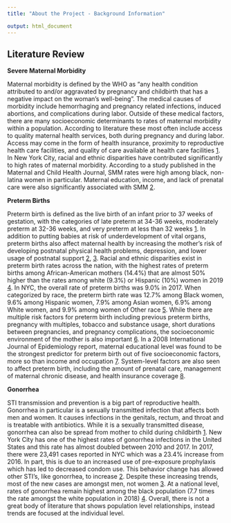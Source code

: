 ```yaml
---
title: "About the Project - Background Information"

output: html_document
---
```


## Literature Review

**Severe Maternal Morbidity** 

Maternal morbidity is defined by the WHO as "any health condition attributed to and/or aggravated by pregnancy and childbirth that has a negative impact on the woman’s well-being”. The medical causes of morbidity include hemorrhaging and pregnancy related infections, induced abortions, and complications during labor. Outside of these medical factors, there are many socioeconomic determinants to rates of maternal morbidity within a population. According to literature these most often include access to quality maternal health services, both during pregnancy and during labor. Access may come in the form of health insurance, proximity to reproductive health care facilities, and quality of care available at health care facilities [1](https://www.ncbi.nlm.nih.gov/books/NBK361917/). In New York City, racial and ethnic disparities have contributed significantly to high rates of maternal morbidity. According to a study published in the Maternal and Child Health Journal, SMM rates were high among black, non-latina women in particular. Maternal education, income, and lack of prenatal care were also significantly associated with SMM [2](https://link-springer-com.ezproxy.cul.columbia.edu/article/10.1007/s10995-018-2682-z).  

**Preterm Births**

Preterm birth is defined as the live birth of an infant prior to 37 weeks of gestation, with the categories of late preterm at 34-36 weeks, moderately preterm at 32-36 weeks, and very preterm at less than 32 weeks [1](https://www.marchofdimes.org/peristats/ViewTopic.aspx?reg=36&top=3&lev=0&slev=4). In addition to putting babies at risk of underdevelopment of vital organs, preterm births also affect maternal health by increasing the mother’s risk of developing postnatal physical health problems, depression, and lower usage of postnatal support [2](https://bmjopen.bmj.com/content/6/10/e012676), [3](https://www.frontiersin.org/articles/10.3389/fpubh.2018.00359/full). Racial and ethnic disparities exist in preterm birth rates across the nation, with the highest rates of preterm births among African-American mothers (14.4%) that are almost 50% higher than the rates among white (9.3%) or Hispanic (10%) women in 2019 [4](https://www.cdc.gov/reproductivehealth/maternalinfanthealth/pretermbirth.htm). In NYC, the overall rate of preterm births was 9.0% in 2017. When categorized by race, the preterm birth rate was 12.7% among Black women, 9.6% among Hispanic women, 7.9% among Asian women, 6.9% among White women, and 9.9% among women of Other race [5](https://data.cccnewyork.org/data/table/1276/preterm-births#1277/1480/25/a/a). While there are multiple risk factors for preterm birth including previous preterm births, pregnancy with multiples, tobacco and substance usage, short durations between pregnancies, and pregnancy complications, the socioeconomic environment of the mother is also important [6](https://www.cdc.gov/reproductivehealth/features/premature-birth/). In a 2008 International Journal of Epidemiology report, maternal educational level was found to be the strongest predictor for preterm birth out of five socioeconomic factors, more so than income and occupation [7](https://watermark.silverchair.com/dyn112.pdf?token=AQECAHi208BE49Ooan9kkhW_Ercy7Dm3ZL_9Cf3qfKAc485ysgAAApwwggKYBgkqhkiG9w0BBwagggKJMIIChQIBADCCAn4GCSqGSIb3DQEHATAeBglghkgBZQMEAS4wEQQMTy4eP8rA23acKExiAgEQgIICT7nfOcXpJt31qdbBKOIboYVrwnd_WHQhBeR2zPtf2_4u3bePmf8VV6qV0fEXrHgXvb3N2XB4sesbpMG_2si0irr_CROVEu1ViSWoRkPfTWYpg4tzoXjDr6sR8yZBM-Ka_4WEOclHYN3-guKHuT5Xtrm0cLFG4dcV8cv8xodawfaFfug75W9choeMXMKMea9ndCCyFL0xUuMLS16cXGVHSYzSixgj2MK1vDWLB-jt973iC34bxIBwwTP39ibenmDoH5qD8g6KphGfp8V5ANpwJofRkzYf3CKu9PbMeQzEqOOmTfShwfSn0Wi7jeR8Q37ZwznMKHiFrChO5ndZ46cTAY6az5Dw-ryrQP-S7yOK8t_M9a90Tcj6sUmhsie3WusXcASh_tlI2NySIF7sqMGjWuo_tybivPEpyxjpZUaNd-zaXLmI_wXbhtFWv4UsxzOVi8xG82P3BfvqImmsdkKJT2K28fC6qdBU5ee1Jo7jwXAEtAFpa262U5O1x64gQr76VZ15Z3QSQvYnG6YuJBjq1U3PGYN6svysasziSMNghnwNFgKZroCkWoyv2xe_FBKBP5Ju9Wt5ivOzkT9TLKlfw1n70UmqImeO4CQpdIYafasooL4ijLl_el-A7f5RvP_T9hvdAJ-7Sm-iI_c93luRWtsFJ46JDh4fkADgPRRp41ktocLFPP1KnHxE_diJbS-GscLBxE6jlxRsk8VdObQldz_VSoHw4lRQS0R05dbxcvlVtURdqJeAj8hXgtJLvmCPt9zaErgQZTaDO9bKlxJ8yQ). System-level factors are also seen to affect preterm birth, including the amount of prenatal care, management of maternal chronic disease, and health insurance coverage [8](https://www.tandfonline.com/doi/full/10.1080/10796126.2016.1254601). 

**Gonorrhea**

STI transmission and prevention is a big part of reproductive health. Gonorrhea in particular is a sexually transmitted infection that affects both men and women. It causes infections in the genitals, rectum, and throat and is treatable with antibiotics. While it is a sexually transmitted disease, gonorrhea can also be spread from mother to child during childbirth [1](https://www.cdc.gov/std/gonorrhea/stdfact-gonorrhea.htm). New York City has one of the highest rates of gonorrhea infections in the United States and this rate has almost doubled between 2010 and 2017. In 2017, there were 23,491 cases reported in NYC which was a 23.4% increase from 2016. In part, this is due to an increased use of pre-exposure prophylaxis which has led to decreased condom use. This behavior change has allowed other STI's, like gonorrhea, to increase [2](https://www.politico.com/states/new-york/albany/story/2018/09/25/in-nyc-gonorrhea-chlamydia-cases-up-syphilis-down-625004#:~:text=There%20were%2023%2C491%20cases%20of,percent%20from%20the%20prior%20year.). Despite these increasing trends, most of the new cases are amongst men, not women [3](https://www.health.ny.gov/statistics/diseases/communicable/std/docs/sti_surveillance_report_2017.pdf). At a national level, rates of gonorrhea remain highest among the black population (7.7 times the rate amongst the white population in 2018) [4](https://www.cdc.gov/std/stats18/STDSurveillance2018-full-report.pdf). Overall, there is not a great body of literature that shows population level relationships, instead trends are focused at the individual level.  

<br>
